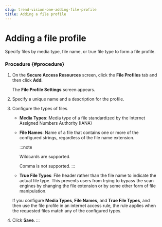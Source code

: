 ```yaml
---
slug: trend-vision-one-adding-file-profile
title: Adding a file profile
---
```

# Adding a file profile

Specify files by media type, file name, or true file type to form a file profile.

### Procedure {#procedure}

1.  On the **Secure Access Resources** screen, click the **File Profiles** tab and then click **Add**.

    The **File Profile Settings** screen appears.

2.  Specify a unique name and a description for the profile.

3.  Configure the types of files.

    - **Media Types**: Media type of a file standardized by the Internet Assigned Numbers Authority (IANA)

    - **File Names**: Name of a file that contains one or more of the configured strings, regardless of the file name extension.

      :::note

      Wildcards are supported.

      Comma is not supported.
      :::

    - **True File Types**: File header rather than the file name to indicate the actual file type. This prevents users from trying to bypass the scan engines by changing the file extension or by some other form of file manipulation.

    If you configure **Media Types**, **File Names**, and **True File Types**, and then use the file profile in an internet access rule, the rule applies when the requested files match any of the configured types.

4.  Click **Save**.
:::
